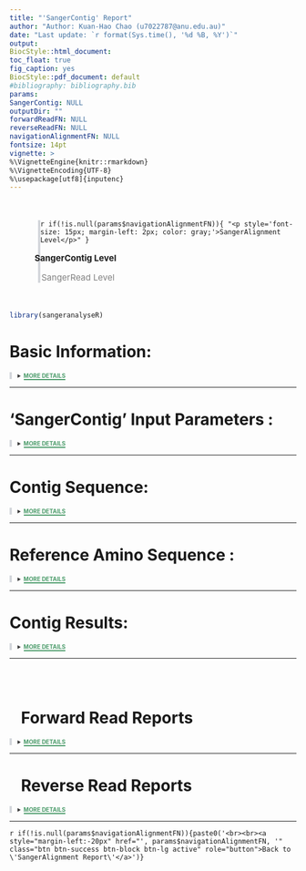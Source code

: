 ```yaml
---
title: "'SangerContig' Report"
author: "Author: Kuan-Hao Chao (u7022787@anu.edu.au)"
date: "Last update: `r format(Sys.time(), '%d %B, %Y')`"
output: 
  BiocStyle::html_document:
    toc_float: true
    fig_caption: yes
  BiocStyle::pdf_document: default
#bibliography: bibliography.bib
params:
  SangerContig: NULL
  outputDir: ""
  forwardReadFN: NULL
  reverseReadFN: NULL
  navigationAlignmentFN: NULL
fontsize: 14pt
vignette: >
  %\VignetteEngine{knitr::rmarkdown}
  %\VignetteEncoding{UTF-8}
  %\usepackage[utf8]{inputenc}
---
```




<link rel="stylesheet" href="https://cdnjs.cloudflare.com/ajax/libs/font-awesome/4.7.0/css/font-awesome.min.css">

<div style="margin-left:50px; padding-left:-50;margin-top:50px; margin-bottom:50px; border-left: 4px solid #d3d6db;">
`r if(!is.null(params$navigationAlignmentFN)){ "<p style='font-size: 15px; margin-left: 2px; color: gray;'>SangerAlignment Level</p>" }`
<p style = "font-size: 15px; font-weight: bold; margin-left:-20px"><i class="fa fa-arrow-circle-right" style="margin-right: 10px; color: green"></i>SangerContig Level</p>
<p style='font-size: 15px; margin-left: 2px; color: gray;'>SangerRead Level</p>
</div>

```r
library(sangeranalyseR)
```


# Basic Information:
<details class="description"><summary data-open="CLOSE" data-close="MORE DETAILS"></summary>
<div style="overflow: scroll;">
<ul style="list-style-type:disc;">
  <li>**Output Directory : **  <span>*`r params$outputDir`*</span></li>

  <li>**Input Parent Directory : **  <span><i>`r dirname(params$SangerContig@parentDirectory)`</i></span></li>

  <li>**Contig Name : **  <span><i>`r basename(params$SangerContig@contigName)`</i></span></li>

  <li>**Trimming Method : **  <span>*`r params$SangerContig@trimmingMethodSC`*</span></li>
  
  <li>**Forward Reads Suffix Regex : **  <span>*`r params$SangerContig@suffixForwardRegExp`*</span></li>

  <li>**Forward Read Number : **  <span>*`r length(params$SangerContig@forwardReadList)`*</span></li>

  <li>**Reverse Reads Suffic Regex : **  <span>*`r params$SangerContig@suffixReverseRegExp`*</span></li>
  
  <li>**Reverse Read Number : **  <span>*`r length(params$SangerContig@reverseReadList)`*</span></li>
  
</ul>
</div>
</details>

---

# 'SangerContig' Input Parameters :
<details class="description"><summary data-open="CLOSE" data-close="MORE DETAILS"></summary>
<div style="overflow: scroll;">
<ul style="list-style-type:disc;">
  <li>**Minimum Read Number : **  <span class="tab">*`r params$SangerContig@minReadsNum`*</span></li>
  
  <li>**Minimum Read Length : **  <span class="tab">*`r params$SangerContig@minReadLength`*</span></li>
  
  <li>**Minimum Fraction Call : **  <span class="tab">*`r params$SangerContig@minFractionCall`*</span></li>

  <li>**Maximum Fraction Lost : **  <span class="tab">*`r params$SangerContig@maxFractionLost`*</span></li>  
  
  <li>**Accept Stop Codons : **  <span class="tab">*`r params$SangerContig@acceptStopCodons`*</span></li>  
  
  <li>**Reading Frame : **  <span class="tab">*`r params$SangerContig@readingFrame`*</span></li>  
</ul>
</div>
</details>

---

# Contig Sequence:

<details class="description"><summary data-open="CLOSE" data-close="MORE DETAILS"></summary>
<h3> Primary Sequence </h3>
<div style="overflow: scroll;">
```r
contigSeq <- unlist(strsplit(as.character(params$SangerContig@contigSeq), ""))
contigSeqDF <- data.frame(t(data.frame(contigSeq)), stringsAsFactors = FALSE)
colnames(contigSeqDF) <- substr(colnames(contigSeqDF), 2, 100)
rownames(contigSeqDF) <- NULL
AstyleList <- SetCharStyleList(contigSeqDF, "A", "#1eff00")
TstyleList <- SetCharStyleList(contigSeqDF, "T", "#ff7a7a")
CstyleList <- SetCharStyleList(contigSeqDF, "C", "#7ac3ff")
GstyleList <- SetCharStyleList(contigSeqDF, "G", "#c9c9c9")
styleList <- c(AstyleList, TstyleList, CstyleList, GstyleList)
suppressWarnings(suppressMessages(
    excelTable(data = contigSeqDF, defaultColWidth = 30,
               editable = FALSE, rowResize = FALSE,
               columnResize = FALSE, allowInsertRow = FALSE,
               allowInsertColumn = FALSE, allowDeleteRow = FALSE,
               allowDeleteColumn = FALSE, allowRenameColumn = FALSE,
               style = styleList, loadingSpin = TRUE)
))
```
<div style="overflow: scroll;">
</details>

---

# Reference Amino Sequence :

<details class="description"><summary data-open="CLOSE" data-close="MORE DETAILS"></summary>
<h3> Genetic Code </h3>
<div style="overflow: scroll;">
```r
suppressWarnings(suppressMessages(
      excelTable(data = t(data.frame(params$SangerContig@geneticCode)),
                 defaultColWidth = 50, editable = FALSE, rowResize = FALSE,
                 columnResize = FALSE, allowInsertRow = FALSE,
                 allowInsertColumn = FALSE, allowDeleteRow = FALSE,
                 allowDeleteColumn = FALSE, allowRenameColumn = FALSE)
))
```
</div>

<h3> Reference Amino Acid Sequence </h3>
<div style="overflow: scroll;">
```r
refAminoAcidSeqVec <- strsplit(params$SangerContig@refAminoAcidSeq, "")[[1]]
    names(refAminoAcidSeqVec) <- c(1:length(refAminoAcidSeqVec))
    suppressWarnings(suppressMessages(
        excelTable(data =
                     t(data.frame(refAminoAcidSeqVec)),
                   defaultColWidth = 50, editable = FALSE, rowResize = FALSE,
                   columnResize = FALSE, allowInsertRow = FALSE,
                   allowInsertColumn = FALSE, allowDeleteRow = FALSE,
                   allowDeleteColumn = FALSE, allowRenameColumn = FALSE)
    ))
```
</div>
</details>

---

# Contig Results:
<details class="description"><summary data-open="CLOSE" data-close="MORE DETAILS"></summary>
<h3> Reads Alignment </h3>
<div style="overflow: scroll;">
```r
browseSeqHTML <- file.path(params$outputDir, "Reads_Alignment_BrowseSeqs.html")
BrowseSeqs(DNAStringSet(params$SangerContig@alignment),
           openURL=FALSE, htmlFile=browseSeqHTML)
shiny::includeHTML(browseSeqHTML)
```
</div>
<br>
<h3> Difference Data Frame </h3>
<div style="overflow: scroll;">
```r
if (all(dim(params$SangerContig@differencesDF) == c(0,0))) {
    cat("<h4 style='font-weight: bold; font-style: italic;'> 'Differences' data frame is empty. </h4>")
} else {
    params$SangerContig@differencesDF %>%
      kable() %>%
      kable_styling()
}
```
</div>
<br>
<h3> Distance Matrix </h3>
<div style="overflow: scroll;">
```r
if (all(dim(params$SangerContig@distanceMatrix) == c(0,0))) {
    cat("<h4 style='font-weight: bold; font-style: italic;'> 'Distance' Matrix is empty. </h4>")
} else {
    params$SangerContig@distanceMatrix %>%
      kable() %>%
      kable_styling()
}
```
</div>
<br>
<h3> Dendrogram </h3>
<div style="overflow: scroll;">
```r
ggdendrogram(params$SangerContig@dendrogram[[2]], rotate = TRUE)
```
</div>
<div style="overflow: scroll;">
```r
params$SangerContig@dendrogram[[1]] %>%
    kable() %>%
    kable_styling()
```
</div>
<br>
<h3> Indels Data Frame </h3>
<div style="overflow: scroll;">
```r
if (all(dim(params$SangerContig@indelsDF) == c(0,0))) {
    cat("<h4 style='font-weight: bold; font-style: italic;'> 'indelsDF' Data Frame is empty. </h4>")
} else {
    params$SangerContig@indelsDF %>%
      kable() %>%
      kable_styling()
}
```
</div>
<br>
<h3> Stop Codons </h3>
<div style="overflow: scroll;">
```r
if (all(dim(params$SangerContig@stopCodonsDF) == c(0,0))) {
    cat("<h4 style='font-weight: bold; font-style: italic;'> 'stopCodonsDF' Data Frame is empty. </h4>")
} else {
    params$SangerContig@stopCodonsDF %>%
      kable() %>%
      kable_styling()
}
```
</div>
<br>
<h3> Secondary Peak Data Frame </h3>
<div style="overflow: scroll;">
```r
if (all(dim(params$SangerContig@secondaryPeakDF) == c(0,0))) {
    cat("<p style='font-weight: bold; font-style: italic;'> 'secondaryPeakDF' Data Frame is empty. </p>")
} else {
    params$SangerContig@secondaryPeakDF %>%
      kable() %>%
      kable_styling()
}
```
</div>
</details>

---

<br>
<br>
<h1 style="font-weight: bold"><i style="margin-left: 20px" class="fa fa-chevron-circle-right"></i> Forward Read Reports </h1>

<details class="description"><summary data-open="CLOSE" data-close="MORE DETAILS"></summary>
<ul style="list-style-type:disc;">
```r
if (!is.null(params$forwardReadFN)) {
  for (i in 1:length(params$forwardReadFN)){
      cat('<li style = "margin-top: 35px; font-weight: bold">')
      cat('<a style = "margin-top: -10px" role="button" class="btn btn-info" href="', params$forwardReadFN[[i]], '">')
      cat(paste0('Go to Read: "', basename(params$SangerContig@forwardReadList[[i]]@readFileName), '" Report'))
      cat('</a>\n') 
      cat('</li>')
  }
}
```
</ul>
```r
if (is.null(params$forwardReadFN)) {
    cat("<p style='font-size: 13px; font-weight:bold'> 'includeSangerRead' is 'FALSE'. Forward reads are not included in this report. </p>")
}
```
</details>

---

<h1 style="font-weight: bold"><i style="margin-left: 20px" class="fa fa-chevron-circle-right"></i> Reverse Read Reports </h1>

<details class="description"><summary data-open="CLOSE" data-close="MORE DETAILS"></summary>
<ul style="list-style-type:disc;">
```r
if (!is.null(params$reverseReadFN)) {
  for (i in 1:length(params$reverseReadFN)){
      cat('<li style = "margin-top: 35px; font-weight: bold">')
      cat('<a style = "margin-top: -10px" role="button" class="btn btn-info" href="', params$reverseReadFN[[i]], '">')
      cat(paste0('Go to Read: "', basename(params$SangerContig@reverseReadList[[i]]@readFileName), '" Report'))
      cat('</a>\n') 
      cat('</li>')
  }
}
```
</ul>
```r
if (is.null(params$reverseReadFN)) {
    cat("<p style='font-size: 13px; font-weight:bold'> 'includeSangerRead' is 'FALSE'. Reverse reads are not included in this report. </p>")
}
```
</details>

---

`r if(!is.null(params$navigationAlignmentFN)){paste0('<br><br><a style="margin-left:-20px" href="', params$navigationAlignmentFN, '" class="btn btn-success btn-block btn-lg active" role="button">Back to \'SangerAlignment Report\'</a>')}`

<style>
li{
    margin-top: 16px;
}
li:first-child {
    margin-top:0;
}

.tab {position:absolute;left:380px; }

.jexcel_content { 
    height: 60px !important;
}

details.description[open] summary::after {
  content: attr(data-open);
  color: #d45050;
  border-bottom: 2px solid #d45050;
}

details.description:not([open]) summary::after {
  content: attr(data-close);
  color: #4c9c6b;
  border-bottom: 2px solid #4c9c6b;
}

.description {
border-left: 4px solid #d3d6db;
padding-left: 10px;
}
.description summary{
  font-weight: bold;
  font-size: 10px;
  color: #383838;
}

span {
  white-space:nowrap;
}
pre {
  display: inline-block;
}
</style>
